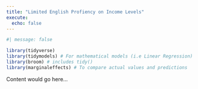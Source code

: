 ```yaml
---
title: "Limited English Profiency on Income Levels"
execute: 
  echo: false
---
```


```r
#| message: false

library(tidyverse)
library(tidymodels) # For mathematical models (i.e Linear Regression)
library(broom) # includes tidy()
library(marginaleffects) # To compare actual values and predictions
```

Content would go here...
